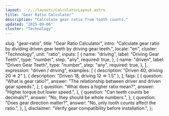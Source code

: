 ```yaml
---
layout: ../../layouts/CalculatorLayout.astro
title: "Gear Ratio Calculator"
description: "Calculate gear ratio from tooth counts."
updated: "2025-09-06"
cluster: "Technology"
---
```



  slug: "gear-ratio",
  title: "Gear Ratio Calculator",
  intro:
    "Calculate gear ratio by dividing driven gear teeth by driving gear teeth.",
  locale: "en",
  cluster: "Technology",
  unit: "ratio",
  inputs: [
    {
      name: "driving",
      label: "Driving Gear Teeth",
      type: "number",
      step: "any",
      required: true,
    },
    {
      name: "driven",
      label: "Driven Gear Teeth",
      type: "number",
      step: "any",
      required: true,
    },
  ],
  expression: "driven / driving",
  examples: [
    { description: "Driven 40, driving 20 ⇒ 2" },
    { description: "Driven 18, driving 12 ⇒ 1.5" },
  ],
  faqs: [
    {
      question: "What is gear ratio?",
      answer: "The relationship between driver and driven gear speeds.",
    },
    {
      question: "What does a higher ratio mean?",
      answer: "Higher torque but lower speed.",
    },
    {
      question: "Can teeth counts be decimals?",
      answer: "No, they should be whole numbers.",
    },
    {
      question: "Does gear direction matter?",
      answer: "No, only tooth counts affect the ratio.",
    },
  ],
  disclaimer: "Verify gear compatibility before installation.",
};

<Calculator schema={schema} />
